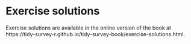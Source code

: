 # Exercise solutions {#exercise-solutions}

Exercise solutions are available in the online version of the book at https://tidy-survey-r.github.io/tidy-survey-book/exercise-solutions.html.